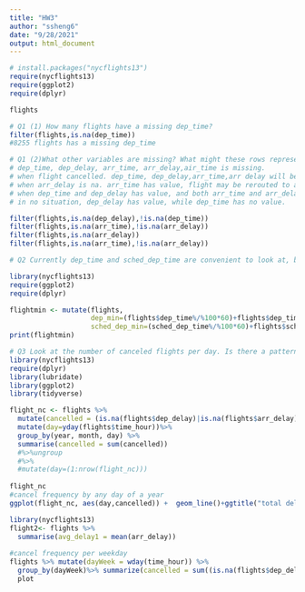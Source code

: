 ```yaml
---
title: "HW3"
author: "ssheng6"
date: "9/28/2021"
output: html_document
---
```


```r
# install.packages("nycflights13")
require(nycflights13)
require(ggplot2)
require(dplyr)

flights

# Q1 (1) How many flights have a missing dep_time? 
filter(flights,is.na(dep_time)) 
#8255 flights has a missing dep_time 

# Q1 (2)What other variables are missing? What might these rows represent?
# dep_time, dep_delay, arr_time, arr_delay,air_time is missing. 
# when flight cancelled. dep_time, dep_delay,arr_time,arr delay will be all missing
# when arr_delay is na. arr_time has value, flight may be rerouted to another airport.
# when dep_time and dep_delay has value, and both arr_time and arr_delay is na, flight may be missing. or data has missing information. 
# in no situation, dep_delay has value, while dep_time has no value. 

filter(flights,is.na(dep_delay),!is.na(dep_time))
filter(flights,is.na(arr_time),!is.na(arr_delay))
filter(flights,is.na(arr_delay))
filter(flights,is.na(arr_time),!is.na(arr_delay))
```

```r

# Q2 Currently dep_time and sched_dep_time are convenient to look at, but hard to compute with because they’re not really continuous numbers. Convert them to a more convenient representation of number of minutes since midnight.

library(nycflights13)
require(ggplot2)
require(dplyr)

flightmin <- mutate(flights,
                    dep_min=(flights$dep_time%/%100*60)+flights$dep_time%%100,
                    sched_dep_min=(sched_dep_time%/%100*60)+flights$sched_dep_time%%100)
print(flightmin)


```

```r
# Q3 Look at the number of canceled flights per day. Is there a pattern? Is the proportion of canceled flights related to the average delay? Use multiple dyplr operations, all on one line, concluding with ggplot(aes(x= ,y=)) + geom_point()
library(nycflights13)
require(dplyr)
library(lubridate) 
library(ggplot2)
library(tidyverse)

flight_nc <- flights %>% 
  mutate(cancelled = (is.na(flights$dep_delay)|is.na(flights$arr_delay)))%>%
  mutate(day=yday(flights$time_hour))%>%
  group_by(year, month, day) %>%
  summarise(cancelled = sum(cancelled)) 
  #%>%ungroup
  #%>%
  #mutate(day=(1:nrow(flight_nc)))
  
flight_nc
#cancel frequency by any day of a year
ggplot(flight_nc, aes(day,cancelled)) +  geom_line()+ggtitle("total delay for each day in a year")+theme(plot.title = element_text(hjust = 0.5))
```

```r
library(nycflights13)
flight2<- flights %>%
  summarise(avg_delay1 = mean(arr_delay))
    
#cancel frequency per weekday
flights %>% mutate(dayWeek = wday(time_hour)) %>% 
  group_by(dayWeek)%>% summarize(cancelled = sum((is.na(flights$dep_delay)|is.na(flights$arr_delay)))) %>% 
  plot
```



